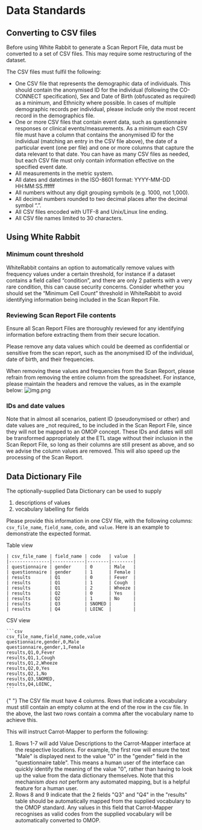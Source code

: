 
# Data Standards

## Converting to CSV files

Before using White Rabbit to generate a Scan Report File, data must be converted to a set of CSV files.
This may require some restructuring of the dataset.

The CSV files must fulfil the following:

- One CSV file that represents the demographic data of individuals. This should contain the anonymised ID for the individual (following the CO-CONNECT specification), Sex and Date of Birth (obfuscated as required) as a minimum, and Ethnicity where possible. In cases of multiple demographic records per individual, please include only the most recent record in the demographics file.
- One or more CSV files that contain event data, such as questionnaire responses or clinical events/measurements. As a minimum each CSV file must have a column that contains the anonymised ID for the individual (matching an entry in the CSV file above), the date of a particular event (one per file) and one or more columns that capture the data relevant to that date. You can have as many CSV files as needed, but each CSV file must only contain information effective on the specified event date.
- All measurements in the metric system.
- All dates and datetimes in the ISO-8601 format: YYYY-MM-DD HH:MM:SS.ffffff
- All numbers without any digit grouping symbols (e.g. 1000, not 1,000).
- All decimal numbers rounded to two decimal places after the decimal symbol “.”.
- All CSV files encoded with UTF-8 and Unix/Linux line ending.
- All CSV file names limited to 30 characters.

## Using White Rabbit

### Minimum count threshold

WhiteRabbit contains an option to automatically remove values with frequency values under a certain threshold,
for instance if a dataset contains a field called “condition”, and there are only 2 patients with a very rare condition,
this can cause security concerns.
Consider whether you should set the “Minimum Cell Count” threshold in WhiteRabbit to avoid identifying information
being included in the Scan Report File.

### Reviewing Scan Report File contents

<Callout type="warning">
  Ensure all Scan Report Files are thoroughly reviewed for any identifying
  information before extracting them from their secure location.
</Callout>

Please remove any data values which could be deemed as confidential or sensitive from the scan report,
such as the anonymised ID of the individual, date of birth, and their frequencies.

When removing these values and frequencies from the Scan Report, please refrain from removing the entire
column from the spreadsheet. For instance, please maintain the headers and remove the values, as in the example below:
![img.png](/docs/truncating_columns.png)

### IDs and date values

<Callout>
  Note that in almost all scenarios, patient ID (pseudonymised or other) and
  date values are _not required_ to be included in the Scan Report File, since
  they will not be mapped to an OMOP concept. These IDs and dates will still be
  transformed appropriately at the ETL stage without their inclusion in the Scan
  Report File, so long as their columns are still present as above, and so we
  advise the column values are removed. This will also speed up the processing
  of the Scan Report.
</Callout>

## Data Dictionary File

The optionally-supplied Data Dictionary can be used to supply

1. descriptions of values
2. vocabulary labelling for fields

Please provide this information in one CSV file, with the following columns:
`csv_file_name`, `field_name`, `code`, and `value`.
Here is an example to demonstrate the expected format.

<Callout type="info">Table view</Callout>

    | csv_file_name | field_name | code   | value  |
    |---------------|------------|--------|--------|
    | questionnaire | gender     | 0      | Male   |
    | questionnaire | gender     | 1      | Female |
    | results       | Q1         | 0      | Fever  |
    | results       | Q1         | 1      | Cough  |
    | results       | Q1         | 2      | Wheeze |
    | results       | Q2         | 0      | Yes    |
    | results       | Q2         | 1      | No     |
    | results       | Q3         | SNOMED |        |
    | results       | Q4         | LOINC  |        |

<Callout type="info">CSV view</Callout>

    ```csv
    csv_file_name,field_name,code,value
    questionnaire,gender,0,Male
    questionnaire,gender,1,Female
    results,Q1,0,Fever
    results,Q1,1,Cough
    results,Q1,2,Wheeze
    results,Q2,0,Yes
    results,Q2,1,No
    results,Q3,SNOMED,
    results,Q4,LOINC,
    ```

<Callout>
  {" "}
  The CSV file must have 4 columns. Rows that indicate a vocabulary must still contain
  an empty column at the end of the row in the csv file. In the above, the last two
  rows contain a comma after the vocabulary name to achieve this.
</Callout>

This will instruct Carrot-Mapper to perform the following:

1. Rows 1-7 will add Value Descriptions to the Carrot-Mapper interface at the respective locations.
   For example, the first row will ensure the text "Male" is displayed next to the value "0" in the "gender" field in the
   "questionnaire table". This means a human user of the interface can quickly identify the meaning of the value "0",
   rather than having to look up the value from the data dictionary themselves. Note that this mechanism _does not_ perform any
   automated mapping, but is a helpful feature for a human user.
2. Rows 8 and 9 indicate that the 2 fields "Q3" and "Q4" in the "results" table should be automatically mapped
   from the supplied vocabulary to the OMOP standard. Any values in this field that Carrot-Mapper recognises as valid
   codes from the supplied vocabulary will be automatically converted to OMOP.
